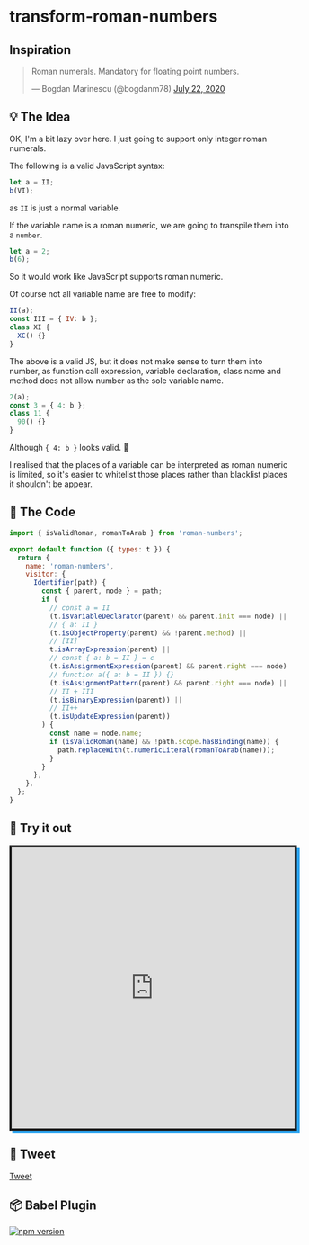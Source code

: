 # transform-roman-numbers

## Inspiration

<blockquote class="twitter-tweet">
  <p lang="en" dir="ltr">
    Roman numerals. Mandatory for floating point numbers.
  </p>
  &mdash; Bogdan Marinescu (@bogdanm78) <a href="https://twitter.com/bogdanm78/status/1285867389989552128?ref_src=twsrc%5Etfw">July 22, 2020</a>
</blockquote>

## 💡 The Idea

OK, I'm a bit lazy over here. I just going to support only integer roman numerals.

The following is a valid JavaScript syntax:

```js
let a = II;
b(VI);
```

as `II` is just a normal variable.

If the variable name is a roman numeric, we are going to transpile them into a `number`.

```js
let a = 2;
b(6);
```

So it would work like JavaScript supports roman numeric.

Of course not all variable name are free to modify:

```js
II(a);
const III = { IV: b };
class XI {
  XC() {}
}
```

The above is a valid JS, but it does not make sense to turn them into number, as function call expression, variable declaration, class name and method does not allow number as the sole variable name.

```js
2(a);
const 3 = { 4: b };
class 11 {
  90() {}
}
```

Although `{ 4: b }` looks valid. 🤔

I realised that the places of a variable can be interpreted as roman numeric is limited, so it's easier to whitelist those places rather than blacklist places it shouldn't be appear.

## 📘 The Code

```js
import { isValidRoman, romanToArab } from 'roman-numbers';

export default function ({ types: t }) {
  return {
    name: 'roman-numbers',
    visitor: {
      Identifier(path) {
        const { parent, node } = path;
        if (
          // const a = II
          (t.isVariableDeclarator(parent) && parent.init === node) ||
          // { a: II }
          (t.isObjectProperty(parent) && !parent.method) ||
          // [II]
          t.isArrayExpression(parent) ||
          // const { a: b = II } = c
          (t.isAssignmentExpression(parent) && parent.right === node) ||
          // function a({ a: b = II }) {}
          (t.isAssignmentPattern(parent) && parent.right === node) ||
          // II + III
          (t.isBinaryExpression(parent)) ||
          // II++
          (t.isUpdateExpression(parent))
        ) {
          const name = node.name;
          if (isValidRoman(name) && !path.scope.hasBinding(name)) {
            path.replaceWith(t.numericLiteral(romanToArab(name)));
          }
        }
      },
    },
  };
}
```

## 🧪 Try it out

<iframe
  src="https://codesandbox.io/embed/javascript--bbboh?expanddevtools=1&fontsize=14&hidenavigation=1&theme=light"
  style="width:100%; height:500px; border:4px solid; box-shadow: 5px 5px 0 #2aa3ef; overflow:hidden;"
  sandbox="allow-forms allow-modals allow-popups allow-presentation allow-same-origin allow-scripts"
></iframe>

## 🥰 Tweet

<a href="https://twitter.com/share?ref_src=twsrc%5Etfw" class="twitter-share-button" data-show-count="false">Tweet</a>

## 📦 Babel Plugin

[![npm version](https://badge.fury.io/js/%40lihautan%2Fbabel-plugin-transform-roman-numbers.svg)](https://badge.fury.io/js/%40lihautan%2Fbabel-plugin-transform-roman-numbers)
